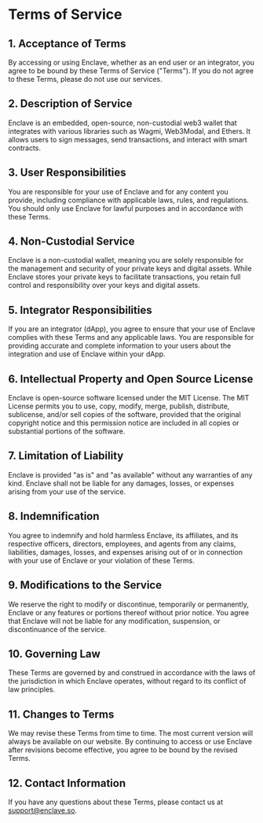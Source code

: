 # Terms of Service

## 1. Acceptance of Terms
By accessing or using Enclave, whether as an end user or an integrator, you agree to be bound by these Terms of Service ("Terms"). If you do not agree to these Terms, please do not use our services.

## 2. Description of Service
Enclave is an embedded, open-source, non-custodial web3 wallet that integrates with various libraries such as Wagmi, Web3Modal, and Ethers. It allows users to sign messages, send transactions, and interact with smart contracts.

## 3. User Responsibilities
You are responsible for your use of Enclave and for any content you provide, including compliance with applicable laws, rules, and regulations. You should only use Enclave for lawful purposes and in accordance with these Terms.

## 4. Non-Custodial Service
Enclave is a non-custodial wallet, meaning you are solely responsible for the management and security of your private keys and digital assets. While Enclave stores your private keys to facilitate transactions, you retain full control and responsibility over your keys and digital assets.

## 5. Integrator Responsibilities
If you are an integrator (dApp), you agree to ensure that your use of Enclave complies with these Terms and any applicable laws. You are responsible for providing accurate and complete information to your users about the integration and use of Enclave within your dApp.

## 6. Intellectual Property and Open Source License
Enclave is open-source software licensed under the MIT License. The MIT License permits you to use, copy, modify, merge, publish, distribute, sublicense, and/or sell copies of the software, provided that the original copyright notice and this permission notice are included in all copies or substantial portions of the software.

## 7. Limitation of Liability
Enclave is provided "as is" and "as available" without any warranties of any kind. Enclave shall not be liable for any damages, losses, or expenses arising from your use of the service.

## 8. Indemnification
You agree to indemnify and hold harmless Enclave, its affiliates, and its respective officers, directors, employees, and agents from any claims, liabilities, damages, losses, and expenses arising out of or in connection with your use of Enclave or your violation of these Terms.

## 9. Modifications to the Service
We reserve the right to modify or discontinue, temporarily or permanently, Enclave or any features or portions thereof without prior notice. You agree that Enclave will not be liable for any modification, suspension, or discontinuance of the service.

## 10. Governing Law
These Terms are governed by and construed in accordance with the laws of the jurisdiction in which Enclave operates, without regard to its conflict of law principles.

## 11. Changes to Terms
We may revise these Terms from time to time. The most current version will always be available on our website. By continuing to access or use Enclave after revisions become effective, you agree to be bound by the revised Terms.

## 12. Contact Information
If you have any questions about these Terms, please contact us at support@enclave.so.